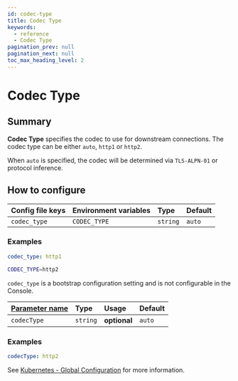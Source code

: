 ```yaml
---
id: codec-type
title: Codec Type
keywords:
  - reference
  - Codec Type
pagination_prev: null
pagination_next: null
toc_max_heading_level: 2
---
```



# Codec Type

## Summary

**Codec Type** specifies the codec to use for downstream connections. The codec type can be either `auto`, `http1` or `http2`.

When `auto` is specified, the codec will be determined via `TLS-ALPN-01` or protocol inference.

## How to configure

<Tabs>
<TabItem value="Core" label="Core">

| **Config file keys** | **Environment variables** | **Type** | **Default** |
| :------------------- | :------------------------ | :------- | :---------- |
| `codec_type`         | `CODEC_TYPE`              | `string` | `auto`      |

### Examples

```yaml
codec_type: http1
```

```bash
CODEC_TYPE=http2
```

</TabItem>
<TabItem value="Enterprise" label="Enterprise">

`codec_type` is a bootstrap configuration setting and is not configurable in the Console.

</TabItem>
<TabItem value="Kubernetes" label="Kubernetes">

| **[Parameter name](/docs/deploy/k8s/reference#spec)** | **Type** | **Usage** | **Default** |
| :-- | :-- | :-- | :-- |
| `codecType` | `string` | **optional** | `auto` |

### Examples

```yaml
codecType: http2
```

See [Kubernetes - Global Configuration](/docs/deploy/k8s/configure.md) for more information.

</TabItem>
</Tabs>
